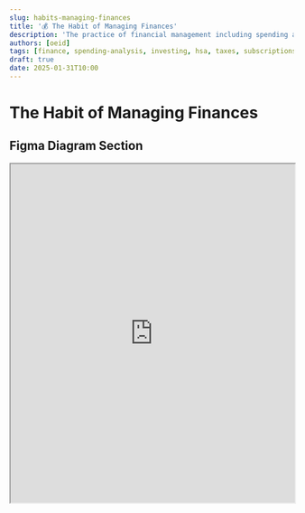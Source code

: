 ```yaml
---
slug: habits-managing-finances
title: '💰 The Habit of Managing Finances'
description: 'The practice of financial management including spending analysis, investing, HSA optimization, tax filing, and subscription management'
authors: [oeid]
tags: [finance, spending-analysis, investing, hsa, taxes, subscriptions, zakat, budgeting, financial-management]
draft: true
date: 2025-01-31T10:00
---
```


# The Habit of Managing Finances

## Figma Diagram Section

<iframe 
  style={{ border: "1px solid rgba(0, 0, 0, 0.1)" }} 
  width="100%" 
  height="600" 
  src="https://embed.figma.com/board/reFUj3lFudhquKldnUw9dL/The-Habit-Board?node-id=32-484&t=2QRytovwtZKBVAHX-4&embed-host=share" 
  allowFullScreen
/>

## Questions

- What am I spending money on?
- Am I spending money on the right things?
- Am I spending money on subscriptions I don't use?
- What am I investing in?
- How do I optimize my HSA value?
- How do I manage my taxes effectively?
- How do I handle subscription management?
- How do I pay Zakat properly?

## Decision

Managing finances is essential for long-term financial security and responsible stewardship of resources. By systematically tracking spending, optimizing investments, managing taxes, and maintaining subscriptions, I can ensure financial stability and make informed decisions about money. This habit enables me to transform financial intentions into consistent, organized practices that support my financial goals and obligations.

## Strategy

I strategically approach managing finances by:
- Analyzing spending patterns and optimizing expenses
- Developing systematic approaches to investing and HSA management
- Creating efficient tax filing and preparation processes
- Managing subscriptions and recurring expenses
- Fulfilling financial obligations like Zakat

## The Kinds of Action Items

**Note**: The hashtags from this section will be used to categorize specific action items later in the document.

### #managing-finances/spending-analysis
- Analyze spending patterns and optimize expenses
- Track and evaluate subscription usage
- Create budgeting systems and expense management
- Strategic Questions / Ask Yourself:
  - What am I spending money on?
  - Am I spending money on the right things?
  - Am I spending money on subscriptions I don't use?
  - How can I optimize my spending?

### #managing-finances/investing
- Develop systematic approaches to investing
- Manage stock sales and portfolio optimization
- Create investment strategies and automation
- Strategic Questions / Ask Yourself:
  - What am I investing in?
  - How can I optimize my investment strategy?
  - What automation can help with investing?

### #managing-finances/hsa-optimization
- Optimize HSA value and management
- Handle HSA transfers and rollovers
- Maximize HSA benefits and usage
- Strategic Questions / Ask Yourself:
  - How do I optimize my HSA value?
  - What HSA management strategies work best?
  - How can I maximize HSA benefits?

### #managing-finances/tax-management
- Create efficient tax filing and preparation processes
- Handle tax withholding and prepayment
- Manage tax documentation and reporting
- Strategic Questions / Ask Yourself:
  - How do I manage my taxes effectively?
  - What tax strategies can optimize my situation?
  - How can I streamline tax preparation?

### #managing-finances/subscription-management
- Manage subscriptions and recurring expenses
- Evaluate and optimize subscription usage
- Create systems for subscription tracking
- Strategic Questions / Ask Yourself:
  - How do I handle subscription management?
  - What subscriptions provide value?
  - How can I optimize recurring expenses?

### #managing-finances/zakat
- Fulfill financial obligations like Zakat
- Calculate and manage Zakat payments
- Ensure proper Zakat compliance
- Strategic Questions / Ask Yourself:
  - How do I pay Zakat properly?
  - What are my Zakat obligations?
  - How can I ensure Zakat compliance?

## Specific Action Items

